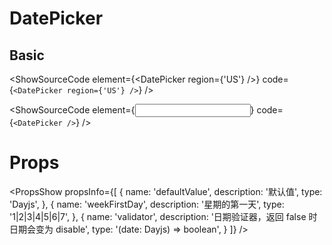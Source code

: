 
# DatePicker

## Basic

<ShowSourceCode
  element={<DatePicker region={'US'} />}
  code={`
    <DatePicker region={'US'} />
  `}
/>

<ShowSourceCode
  element={<Input />}
  code={`
    <DatePicker />
  `}
/>

# Props

<PropsShow
  propsInfo={[
    {
      name: 'defaultValue',
      description: '默认值',
      type: 'Dayjs',
    },
    {
      name: 'weekFirstDay',
      description: '星期的第一天',
      type: '1|2|3|4|5|6|7',
    },
    {
      name: 'validator',
      description: '日期验证器，返回 false 时日期会变为 disable',
      type: '(date: Dayjs) => boolean',
    }
  ]}
/>